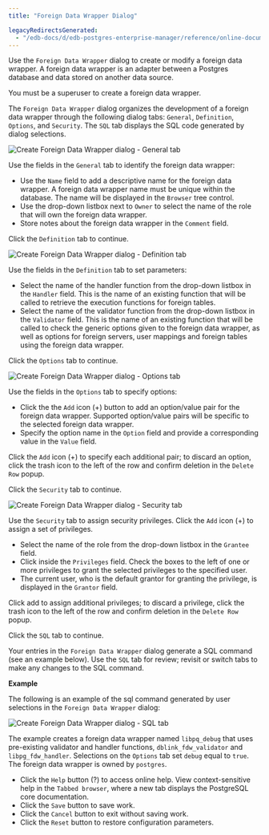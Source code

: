 ```yaml
---
title: "Foreign Data Wrapper Dialog"

legacyRedirectsGenerated:
  - "/edb-docs/d/edb-postgres-enterprise-manager/reference/online-documentation/8.0/foreign_data_wrapper_dialog.html"
---
```


<div id="foreign_data_wrapper_dialog" class="registered_link"></div>

Use the `Foreign Data Wrapper` dialog to create or modify a foreign data wrapper. A foreign data wrapper is an adapter between a Postgres database and data stored on another data source.

You must be a superuser to create a foreign data wrapper.

The `Foreign Data Wrapper` dialog organizes the development of a foreign data wrapper through the following dialog tabs: `General`, `Definition`, `Options`, and `Security`. The `SQL` tab displays the SQL code generated by dialog selections.

![Create Foreign Data Wrapper dialog - General tab](../../images/foreign_data_wrapper_general.png)

Use the fields in the `General` tab to identify the foreign data wrapper:

-   Use the `Name` field to add a descriptive name for the foreign data wrapper. A foreign data wrapper name must be unique within the database. The name will be displayed in the `Browser` tree control.
-   Use the drop-down listbox next to `Owner` to select the name of the role that will own the foreign data wrapper.
-   Store notes about the foreign data wrapper in the `Comment` field.

Click the `Definition` tab to continue.

![Create Foreign Data Wrapper dialog - Definition tab](../../images/foreign_data_wrapper_definition.png)

Use the fields in the `Definition` tab to set parameters:

-   Select the name of the handler function from the drop-down listbox in the `Handler` field. This is the name of an existing function that will be called to retrieve the execution functions for foreign tables.
-   Select the name of the validator function from the drop-down listbox in the `Validator` field. This is the name of an existing function that will be called to check the generic options given to the foreign data wrapper, as well as options for foreign servers, user mappings and foreign tables using the foreign data wrapper.

Click the `Options` tab to continue.

![Create Foreign Data Wrapper dialog - Options tab](../../images/foreign_data_wrapper_options.png)

Use the fields in the `Options` tab to specify options:

-   Click the the `Add` icon (+) button to add an option/value pair for the foreign data wrapper. Supported option/value pairs will be specific to the selected foreign data wrapper.
-   Specify the option name in the `Option` field and provide a corresponding value in the `Value` field.

Click the `Add` icon (+) to specify each additional pair; to discard an option, click the trash icon to the left of the row and confirm deletion in the `Delete Row` popup.

Click the `Security` tab to continue.

![Create Foreign Data Wrapper dialog - Security tab](../../images/foreign_data_wrapper_security.png)

Use the `Security` tab to assign security privileges. Click the `Add` icon (+) to assign a set of privileges.

-   Select the name of the role from the drop-down listbox in the `Grantee` field.
-   Click inside the `Privileges` field. Check the boxes to the left of one or more privileges to grant the selected privileges to the specified user.
-   The current user, who is the default grantor for granting the privilege, is displayed in the `Grantor` field.

Click add to assign additional privileges; to discard a privilege, click the trash icon to the left of the row and confirm deletion in the `Delete Row` popup.

Click the `SQL` tab to continue.

Your entries in the `Foreign Data Wrapper` dialog generate a SQL command (see an example below). Use the `SQL` tab for review; revisit or switch tabs to make any changes to the SQL command.

**Example**

The following is an example of the sql command generated by user selections in the `Foreign Data Wrapper` dialog:

![Create Foreign Data Wrapper dialog - SQL tab](../../images/foreign_data_wrapper_sql.png)

The example creates a foreign data wrapper named `libpq_debug` that uses pre-existing validator and handler functions, `dblink_fdw_validator` and `libpg_fdw_handler`. Selections on the `Options` tab set `debug` equal to `true`. The foreign data wrapper is owned by `postgres`.

-   Click the `Help` button (?) to access online help. View context-sensitive help in the `Tabbed browser`, where a new tab displays the PostgreSQL core documentation.
-   Click the `Save` button to save work.
-   Click the `Cancel` button to exit without saving work.
-   Click the `Reset` button to restore configuration parameters.
